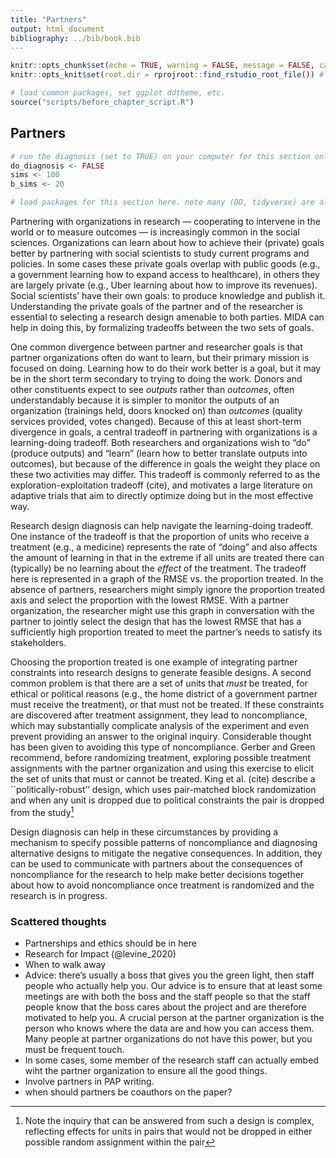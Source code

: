 ```yaml
---
title: "Partners"
output: html_document
bibliography: ../bib/book.bib 
---
```


<!-- note do_bookdown is set in index.rmd, so we know if you're running just this .Rmd or compiling the book-->
```r
knitr::opts_chunk$set(echo = TRUE, warning = FALSE, message = FALSE, cache = FALSE)
knitr::opts_knit$set(root.dir = rprojroot::find_rstudio_root_file()) # files are all relative to RStudio project home
```

```r
# load common packages, set ggplot ddtheme, etc.
source("scripts/before_chapter_script.R")
```

<!-- start post here, do not edit above -->

## Partners

<!-- make sure to rename the section title below -->

```r
# run the diagnosis (set to TRUE) on your computer for this section only before pushing to Github. no diagnosis will ever take place on github.
do_diagnosis <- FALSE
sims <- 100
b_sims <- 20
```

```r
# load packages for this section here. note many (DD, tidyverse) are already available, see scripts/package-list.R
```


Partnering with organizations in research --- cooperating to intervene in the world or to measure outcomes --- is increasingly common in the social sciences. Organizations can learn about how to achieve their (private) goals better by partnering with social scientists to study current programs and policies. In some cases these private goals overlap with public goods (e.g., a government learning how to expand access to healthcare), in others they are largely private (e.g., Uber learning about how to improve its revenues). Social scientists' have their own goals: to produce knowledge and publish it. Understanding the private goals of the partner and of the researcher is essential to selecting a research design amenable to both parties. MIDA can help in doing this, by formalizing tradeoffs between the two sets of goals.

One common divergence between partner and researcher goals is that partner organizations often do want to learn, but their primary mission is focused on doing. Learning how to do their work better is a goal, but it may be in the short term secondary to trying to doing the work. Donors and other constituents expect to see *outputs* rather than *outcomes*, often understandably because it is simpler to monitor the outputs of an organization (trainings held, doors knocked on) than *outcomes* (quality services provided, votes changed). Because of this at least short-term divergence in goals, a central tradeoff in partnering with organizations is a learning-doing tradeoff. Both researchers and organizations wish to "do" (produce outputs) and "learn" (learn how to better translate outputs into outcomes), but because of the difference in goals the weight they place on these two activities may differ. This tradeoff is commonly referred to as the exploration-exploitation tradeoff (cite), and motivates a large literature on adaptive trials that aim to directly optimize doing but in the most effective way.

Research design diagnosis can help navigate the learning-doing tradeoff. One instance of the tradeoff is that the proportion of units who receive a treatment (e.g., a medicine) represents the rate of "doing" and also affects the amount of learning in that in the extreme if all units are treated there can (typically) be no learning about the *effect* of the treatment. The tradeoff here is represented in a graph of the RMSE vs. the proportion treated. In the absence of partners, researchers might simply ignore the proportion treated axis and select the proportion with the lowest RMSE. With a partner organization, the researcher might use this graph in conversation with the partner to jointly select the design that has the lowest RMSE that has a sufficiently high proportion treated to meet the partner's needs to satisfy its stakeholders. 

Choosing the proportion treated is one example of integrating partner constraints into research designs to generate feasible designs. A second common problem is that there are a set of units that *must* be treated, for ethical or political reasons (e.g., the home district of a government partner must receive the treatment), or that must not be treated. If these constraints are discovered after treatment assignment, they lead to noncompliance, which may substantially complicate analysis of the experiment and even prevent providing an answer to the original inquiry. Considerable thought has been given to avoiding this type of noncompliance. Gerber and Green recommend, before randomizing treatment, exploring possible treatment assignments with the partner organization and using this exercise to elicit the set of units that must or cannot be treated. King et al. (cite) describe a ``politically-robust'' design, which uses pair-matched block randomization and when any unit is dropped due to political constraints the pair is dropped from the study^[Note the inquiry that can be answered from such a design is complex, reflecting effects for units in pairs that would not be dropped in either possible random assignment within the pair] 

Design diagnosis can help in these circumstances by providing a mechanism to specify possible patterns of noncompliance and diagnosing alternative designs to mitigate the negative consequences. In addition, they can be used to communicate with partners about the consequences of noncompliance for the research to help make better decisions together about how to avoid noncompliance once treatment is randomized and the research is in progress.

### Scattered thoughts


- Partnerships and ethics should be in here
- Research for Impact (@levine_2020)
- When to walk away
- Advice: there's usually a boss that gives you the green light, then staff people who actually help you. Our advice is to ensure that at least some meetings are with both the boss and the staff people so that the staff people know that the boss cares about the project and are therefore motivated to help you. A crucial person at the partner organization is the person who knows where the data are and how you can access them. Many people at partner organizations do not have this power, but you must be frequent touch. 
- In some cases, some member of the research staff can actually embed wiht the partner organization to ensure all the good things.
- Involve partners in PAP writing.
- when should partners be coauthors on the paper?




